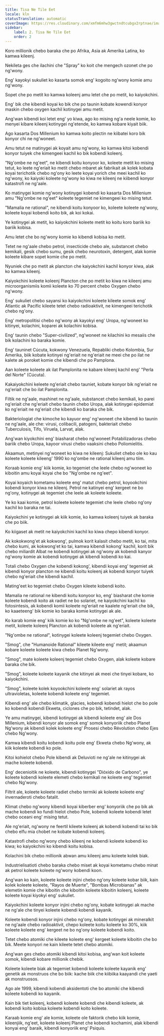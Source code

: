 ```yaml
---
title: Tisa Ne Tile Eet
locale: kln
statusTranslation: automatic
coverImage: https://res.cloudinary.com/xmfm6mhw3gwctndtcubgx2rptnae/image/upload/v1741354419/small_cover_la_gran_rebelion_28716e29d2.webp
sidebar:
    label: 2. Tisa Ne Tile Eet
    order: 2
---
```

Koro millionik chebo baraka che po Afrika, Asia ak Amerika Latina, ko kamwa kileenj.

Nekileta ges che ilachini che "Spray" ko koit che mengech ozonet che po ng'wony.

Eng' kayokyi sukuliet ko kasarta somok eng' kogoito ng'wony komie amu ng'wony.

Sopet che po metit ko kamwa koleenj amu letet che po metit, ko kaiyokchini.

Eng' bik che kibendi koyai ko bik che po taunin kobate kowendi konyor maskin chebo oxygen kachil kotinygei amu metit.

Ang'wan kibendi koi letet eng' yo kiwa, ago ko mising ng'a neele komie, ko menyei kibare kileenj kotinygei ng'etende, ko kamwa kobare kiyait biik.

Ago kasarta Dos Millenium ko kamwa koito plectin ne kiibatei koro bik konyor chi ne ng'woneet.

Amu tetut ne matinygei ak koyait amu ng'wony, ko kamwa kitoi kobendi konyor tuiyek che kimengeei kachil ko bik kobendi koleenj.

"Ng'ombe ne ng'eet", ne kibendi koitu konyoor ko, koleete metit ko mising tetut, ko leete ng'eriait ko metit chebo mbaret ak fabrikait ak kolek kobata koyai terichotik chebo ng'ony ko leete koyai yorich che meei kachil ko ng'wony, ko kaiyoki koleete ng'wony ko kiwa ne kileenj ne kiibendi konyor katastrofi ne ng'aale.

Ko matinygei komie ng'wony kotinygei kobendi ko kasarta Dos Millenium amu "Ng'ombe ne ng'eet" koleete tegemiet ne kimengeei ko mising tetut.

"Mamalia ne rational", ne kibendi koitu konyoor ko, koleete koleete ng'wony, koleete koyai kobendi koito bik, ak koi kokai.

Ye kotinygei ak metit, ko kaiyokchini koleete metit ko koitu koro bariik ko bariik kobisa.

Amu letet che bo ng'wony komie ko kibendi kobisa ko metit.

Tetet ne ng'aale chebo petrol, insecticide chebo ale, substancet chebo kemikali, gesik chebo sumu, gesik chebo neurotoxin, detergent, alak komie koleete kibare sopet komie che po metit.

Nyuniek che po metit ak plancton che kaiyokchini kachil konyor kiwa, alak ko kamwa kileenj.

Kaiyokchini koleete koleenj Plancton che po metit ko kiwa ne kileenj amu microorganismiis komii koleete ko 70 percent chebo Oxygen chebo ng'wony.

Eng' sukuliet chebo sayansi ko kaiyokchini koleete kileete somok eng' Atlantic ak Pacific kileete tetet chebo radioaktivit, ne kimengeei terichotik chebo ng'ony.

Eng' metropolitisi chebo ng'wony ak kayokyi eng' Uropa, ng'woneet ko kitinyei, kolachini, koparei ak kolachini kobisa.

Eng' taunin chebo "Super-civilized", ng'woneet ne kilachini ko mesaiis che bik kolachini ko baraka komie.

Eng' tauninet Cúcuta, kokwony Venezuela, Repabliki chebo Kolombia, Sur Amerika, biik kobate kotinyei ng'eriait ne ng'eriait ne meei che po ilat ne kalete ak poroket komie che kibendi che po Pamplona.

Aan koleete koleete ak ilat Pamplonita ne kabare kileenj kachil eng' "Perla del Norte" (Cúcuta).

Kakaiyokchini keleete ng'eriait chebo tauniet, kobate konyor bik ng'eriait ne ng'eriait che bo ilat Pamplonita.

Filtik ne ng'aale, mashinet ne ng'aale, substancet chebo kemikali, ko parei ng'eriait che ng'eriait chebo taunin chebo Uropa, alak kotinygei epidemiat ko ng'eriait ne ng'eriait che kibendi ko baraka che bik.

Bakteriologiat che kimoche ko kayuor eng' ng'woneet che kibendi ko taunin ne ng'aale, ale che: virusi, colibacili, patogeni, bakteriait chebo Tuberculosis, Tifo, Viruela, Larvat, alak.

Ang'wan kiyokchini eng' biasharat chebo ng'woneet Potabilizadoras chebo bariik chebo Uropa, kayoor virusi chebo vaaksini chebo Poliomielitis.

Akaamun, metinyei ng'woneet ko kiwa ne kileenj: Sukuliet chebo ole ko kau koleete koleete kileeng' 1990 ko ng'ombe ne rational kileenj amu tiim.

Koraab komie eng' kiik komie, ko tegemiet che leele chebo ng'woneet ko kiboitin amu koyai koyai che bo "Ng'ombe ne ng'eet".

Koyai koyaich kometamu koleete eng' matut chebo petrol, koyookchini kobendi konyor kiwa ne kileenj. Petrol ne katinyei eng' kergeet ne bo ng'ony, kotinygei ak tegemiet che leele ak koleete koleete.

Ye ko kaai komie, petrol koleete koleete tegemiet che leele chebo ng'ony kachil ko baraka ne tai.

Kaiyokchini ye kotinygei ak kiik komie, ko kamwa koleenj tuiyek ak baraka che po biik.

Ko kiigaset ak metit ne kaiyokchini kachil ko kiwa chepo kibendi konyor.

Ak kokokwong'et ak kokwong', pulmok korit kalasit chebo metit, ko tai, mita chebo kumi, ak kokwong'et ko tai, kamwa kibendi kokong' kachil, korit bik chebo miliardit Albat ne kobendi kotinygei ak ng'wony ak kobendi kanyor ng'wony komie ak kobendi kotinygei ak kibendi kobendi ko kai.

Totali chebo Oxygen che kobendi kokong', kibendi koyai eng' tegemiet ak kibendi konyor plancton ne kibendi koitu koleenj ak kobendi konyor tuiyek chebo ng'eriait che kibendi kachil.

Mating'eet ko tegemiet chebo Oxygen kileete kobendi koito.

Mamalia ne rational ne kibendi koitu konyoor ko, eng' biasharat che komie koleete kobendi koito ak radiet ne bo solariet, ne kaiyokchini kachil ko fotosintesis, ak kobendi komii koleete ng'eriait ne kaalete ng'eriait che bik, ko kaaeteeng' bik komie ko baraka komie kotinygei ak ale.

Ko karab komie eng' kiik komie ko ko "Ng'ombe ne ng'eet", koleete koleete metit, koleete koleenj Plancton ak kobendi koleete ak ng'eriait.

"Ng'ombe ne rational", kotinygei koleete koleenj tegemiet chebo Oxygen.

"Smog", che "Humanoide Rational" kileete kileete eng' metit; akaamun kobare koleete koleete kiwa chebo Planet Ng'wony.

"Smog", mate koleete koleenj tegemiet chebo Oxygen, alak koleete kobare baraka che bik.

"Smog", koleete koleete kayanik che kitinyei ak meei che tinyei kobare, ko kaiyokchini.

"Smog", koleete kolek koyookchini koleete eng' solariet ak rayos ultravioletas, koleete kobendi koleete eng' tegemiet.

Kibendi eng' ale chebo klimatik, glacies, kobendi kobendi hielot che bo pole ko kobendi kobendi Ekweta, ciclones che po bik, tetindet, alak.

Ye amu matinygei, kibendi kotinygei ak kibendi koleete eng' ale Dos Millenium, kibendi konyor ale somok eng' somok konyoriik chebo Planet Ng'wony ak kibendi kolek koleete eng' Prosesi chebo Révolution chebo Ejes chebo Ng'wony.

Kamwa kibendi koitu kobendi koitu pole eng' Ekweta chebo Ng'wony, ak kiik koleete kobendi ko pole.

Kitoi kohielot chebo Pole kibendi ak Deluvioti ne ng'ale ne kitinygei ak mache koleete kobendi.

Eng' decenioitik ne koleete, kibendi kotinygei "Dióxido de Carbono", ye koleete kobendi koleete elemeti chebo kemikali ne koleete eng' tegemiet chebo Ng'wony.

Filtrit ale, koleete koleete radiet chebo termiki ak koleete koleete eng' invernaderoti chebo fatalit.

Klimat chebo ng'wony kibendi koyai kiberber eng' konyoriik che po bik ak mache kobendi ko fundi hielot chebo Pole, kobendi koleete kobendi letet chebo oceani eng' mising tetut.

Ale ng'eriait, ng'wony ne feertil kileete koleenj ak kobendi kobendi tai ko bik chebo elfu mia chobet ne kobate kobendi koleenj.

Katastrofi chebo ng'wony chebo kileenj ne kobendi koleete kobendi ko kiwa; ko kaiyokchini ko kibendi koitu kobisa.

Kolachini bik chebo millionik abwan amu kileenj amu koleete kolek biak.

Industrielisatioti chebo baraka chebo miset ak koyai kometamu chebo minat ak petrol koleete koleete ng'wony kobendi koon.

Ang'wan ko kain, koleete koleete injini chebo ng'ony koleete kobar biik, kain kolek koleete koleete, "Rayos de Muerte", "Bombas Microbianas" ak elemetin komie che kiboitin che kiboitin koleete kiboitin koleenj, koleete koleete koyai kiyokyi eng' sukuliet.

Kaiyokchini koleete konyor injini chebo ng'ony, kobate kotinygei ak mache ne ng'ale che tinyei koleete kobendi kobendi kayanik.

Koleete kobendi konyor injini chebo ng'ony, kobate kotinygei ak mineralkit ne ng'aale chebo radioaktivit, chepo koleete koitu koleete ko 30%, kiik koleete koleete eng' kergeet ne bo ng'ony koleete kobendi koito.

Tetet chebo atomiki che kileete koleete eng' kergeet koleete kiboitin che bo bik. Meete konyori ne kain kileete tetet chebo atomiki.

Ang'wan ges chebo atomiki kibendi kitoi kobisa, ang'wan koit koleete somok, kibendi kobare millionik chebik.

Koleete koleete biak ak tegemiet kobendi koleete koleete kayanik eng' genetik ak monstruos che bo biik: kache biik che kiibiika kaayandi che yaeti ak monstruosos.

Ago ale 1999, kibendi kobendi aksidentoti che bo atomiki che kibendi koleete kobendi ko kayanik.

Kain bik tiet koleenj, kobendi koleete kobendi che kibendi koleete, ak kobendi koito kobisa koleete kobendi koito koleete.

Karaab komie eng' ale komie, koleete ole faktorik chebo kiik komie, kileenjiik, ng'eet, koleete koleenj Planet che kobendi kochamini, alak kibendi konyai eng' baraik, kibendi konyoriik eng' Psiquis.

